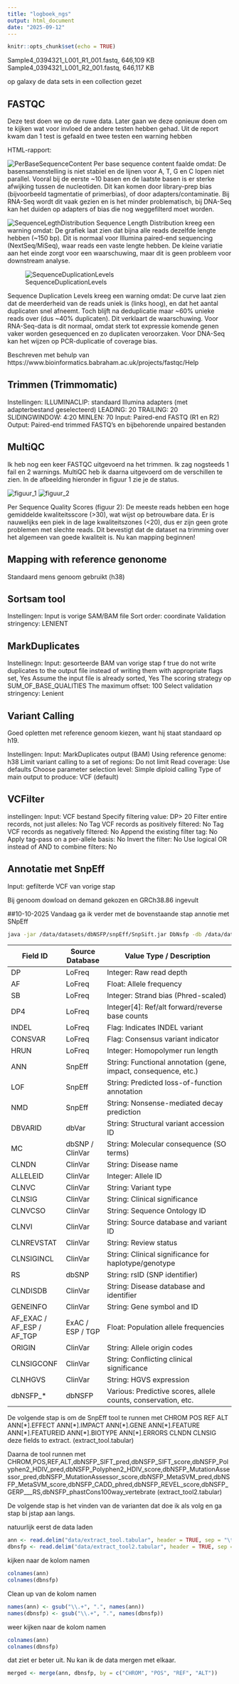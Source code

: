 ```yaml
---
title: "logboek_ngs"
output: html_document
date: "2025-09-12"
---
```


```r
knitr::opts_chunk$set(echo = TRUE)
```


Sample4_0394321_L001_R1_001.fastq, 646,109 KB
Sample4_0394321_L001_R2_001.fastq, 646,117 KB

op galaxy de data sets in een collection gezet


## FASTQC

Deze test doen we op de ruwe data. Later gaan we deze opnieuw doen om te kijken wat voor invloed de andere testen hebben gehad.
Uit de report kwam dan 1 test is gefaald en twee testen een warning hebben

HTML-rapport:

![PerBaseSequenceContent](/homes/nfbovenga/NGS_Mapping/Images/PerBaseSequenceContent.png)
Per base sequence content faalde omdat:
De basensamenstelling is niet stabiel en de lijnen voor A, T, G en C lopen niet parallel. Vooral bij de eerste ~10 basen en de laatste basen is er sterke afwijking tussen de nucleotiden. Dit kan komen door library-prep bias (bijvoorbeeld tagmentatie of primerbias), of door adapters/contaminatie. Bij RNA-Seq wordt dit vaak gezien en is het minder problematisch, bij DNA-Seq kan het duiden op adapters of bias die nog weggefilterd moet worden.


![SequenceLegthDistribution](/homes/nfbovenga/NGS_Mapping/Images/SequenceLegthDistribution.png)
Sequence Length Distribution kreeg een warning omdat:
De grafiek laat zien dat bijna alle reads dezelfde lengte hebben (~150 bp). Dit is normaal voor Illumina paired-end sequencing (NextSeq/MiSeq), waar reads een vaste lengte hebben. De kleine variatie aan het einde zorgt voor een waarschuwing, maar dit is geen probleem voor downstream analyse.


![SequenceDuplicationLevels](/homes/nfbovenga/NGS_Mapping/Images/SequenceDuplicationLevels.png)

Sequence Duplication Levels kreeg een warning omdat:
De curve laat zien dat de meerderheid van de reads uniek is (links hoog), en dat het aantal duplicaten snel afneemt. Toch blijft na deduplicatie maar ~60% unieke reads over (dus ~40% duplicaten). Dit verklaart de waarschuwing. Voor RNA-Seq-data is dit normaal, omdat sterk tot expressie komende genen vaker worden gesequenced en zo duplicaten veroorzaken. Voor DNA-Seq kan het wijzen op PCR-duplicatie of coverage bias.

Beschreven met behulp van https://www.bioinformatics.babraham.ac.uk/projects/fastqc/Help


## Trimmen (Trimmomatic)

Instellingen:
ILLUMINACLIP: standaard Illumina adapters (met adapterbestand geselecteerd)
LEADING: 20
TRAILING: 20
SLIDINGWINDOW: 4:20
MINLEN: 70
Input: Paired-end FASTQ (R1 en R2)
Output: Paired-end trimmed FASTQ’s en bijbehorende unpaired bestanden


## MultiQC

Ik heb nog een keer FASTQC uitgevoerd na het trimmen. Ik zag nogsteeds 1 fail en 2 warnings. MultiQC heb ik daarna uitgevoerd om de verschillen te zien. In de afbeelding hieronder in figuur 1 zie je de status.

![figuur_1](/homes/nfbovenga/NGS_Mapping/Images/MultiQC1.png)
![figuur_2](/homes/nfbovenga/NGS_Mapping/Images/PerSequenceQualityScores.png)

Per Sequence Quality Scores (figuur 2):
De meeste reads hebben een hoge gemiddelde kwaliteitsscore (>30), wat wijst op betrouwbare data. Er is nauwelijks een piek in de lage kwaliteitszones (<20), dus er zijn geen grote problemen met slechte reads. Dit bevestigt dat de dataset na trimming over het algemeen van goede kwaliteit is.
Nu kan mapping beginnen!


## Mapping with reference genonome

Standaard mens genoom gebruikt (h38)


## Sortsam tool

Instellingen:
Input is vorige SAM/BAM file
Sort order: coordinate
Validation stringency: LENIENT


## MarkDuplicates

Instellinegn:
Input: gesorteerde BAM van vorige stap
f true do not write duplicates to the output file instead of writing them with appropriate flags set, Yes
Assume the input file is already sorted, Yes
The scoring strategy op SUM_OF_BASE_QUALITIES
The maximum offset: 100
Select validation stringency: Lenient


## Variant Calling

Goed opletten met reference genoom kiezen, want hij staat standaard op h19.

Instellingen:
Input: MarkDuplicates output (BAM)
Using reference genome: h38
Limit variant calling to a set of regions: Do not limit
Read coverage: Use defaults 
Choose parameter selection level: Simple diploid calling
Type of main output to produce: VCF (default)

## VCFilter

instellingen:
Input: VCF bestand
Specify filtering value: DP> 20
Filter entire records, not just alleles: No
Tag VCF records as positively filtered: No
Tag VCF records as negatively filtered: No
Append the existing filter tag: No
Apply tag-pass on a per-allele basis: No
Invert the filter: No
Use logical OR instead of AND to combine filters: No


## Annotatie met SnpEff

Input: gefilterde VCF van vorige stap 

Bij genoom dowload on demand gekozen en GRCh38.86 ingevult 

##10-10-2025
Vandaag ga ik verder met de bovenstaande stap annotie met SNpEff

```bash
java -jar /data/datasets/dbNSFP/snpEff/SnpSift.jar DbNsfp -db /data/datasets/dbNSFP/snpEff/data/dbNSFP4.3c.txt.gz ~/Desktop/variant_step2.vcf > ~/Desktop/variants_step3.vcf
```

| Field ID                  | Source Database     | Value Type / Description                                      |
|---------------------------|---------------------|---------------------------------------------------------------|
| DP                        | LoFreq              | Integer: Raw read depth                                       |
| AF                        | LoFreq              | Float: Allele frequency                                       |
| SB                        | LoFreq              | Integer: Strand bias (Phred-scaled)                           |
| DP4                       | LoFreq              | Integer[4]: Ref/alt forward/reverse base counts               |
| INDEL                     | LoFreq              | Flag: Indicates INDEL variant                                 |
| CONSVAR                   | LoFreq              | Flag: Consensus variant indicator                             |
| HRUN                      | LoFreq              | Integer: Homopolymer run length                               |
| ANN                       | SnpEff              | String: Functional annotation (gene, impact, consequence, etc.) |
| LOF                       | SnpEff              | String: Predicted loss-of-function annotation                 |
| NMD                       | SnpEff              | String: Nonsense-mediated decay prediction                    |
| DBVARID                   | dbVar               | String: Structural variant accession ID                       |
| MC                        | dbSNP / ClinVar     | String: Molecular consequence (SO terms)                      |
| CLNDN                     | ClinVar             | String: Disease name                                          |
| ALLELEID                  | ClinVar             | Integer: Allele ID                                            |
| CLNVC                     | ClinVar             | String: Variant type                                          |
| CLNSIG                    | ClinVar             | String: Clinical significance                                 |
| CLNVCSO                   | ClinVar             | String: Sequence Ontology ID                                  |
| CLNVI                     | ClinVar             | String: Source database and variant ID                        |
| CLNREVSTAT               | ClinVar             | String: Review status                                         |
| CLNSIGINCL                | ClinVar             | String: Clinical significance for haplotype/genotype          |
| RS                        | dbSNP               | String: rsID (SNP identifier)                                 |
| CLNDISDB                  | ClinVar             | String: Disease database and identifier                       |
| GENEINFO                  | ClinVar             | String: Gene symbol and ID                                    |
| AF_EXAC / AF_ESP / AF_TGP | ExAC / ESP / TGP    | Float: Population allele frequencies                          |
| ORIGIN                    | ClinVar             | String: Allele origin codes                                   |
| CLNSIGCONF                | ClinVar             | String: Conflicting clinical significance                     |
| CLNHGVS                   | ClinVar             | String: HGVS expression                                       |
| dbNSFP_*                  | dbNSFP              | Various: Predictive scores, allele counts, conservation, etc. |


De volgende stap is om de SnpEff tool te runnen met CHROM POS REF ALT ANN[*].EFFECT ANN[*].IMPACT ANN[*].GENE ANN[*].FEATURE ANN[*].FEATUREID ANN[*].BIOTYPE ANN[*].ERRORS CLNDN CLNSIG deze fields to extract. (extract_tool.tabular)

Daarna de tool runnen met CHROM,POS,REF,ALT,dbNSFP_SIFT_pred,dbNSFP_SIFT_score,dbNSFP_Polyphen2_HDIV_pred,dbNSFP_Polyphen2_HDIV_score,dbNSFP_MutationAssessor_pred,dbNSFP_MutationAssessor_score,dbNSFP_MetaSVM_pred,dbNSFP_MetaSVM_score,dbNSFP_CADD_phred,dbNSFP_REVEL_score,dbNSFP_GERP___RS,dbNSFP_phastCons100way_vertebrate (extract_tool2.tabular)

De volgende stap is het vinden van de varianten dat doe ik als volg en ga stap bi jstap aan langs. 

natuurlijk eerst de data laden
```r
ann <- read.delim("data/extract_tool.tabular", header = TRUE, sep = "\t")
dbnsfp <- read.delim("data/extract_tool2.tabular", header = TRUE, sep = "\t")

```

kijken naar de kolom namen
```r
colnames(ann)
colnames(dbnsfp)
```

Clean up van de kolom namen
```r
names(ann) <- gsub("\\.+", ".", names(ann))
names(dbnsfp) <- gsub("\\.+", ".", names(dbnsfp))
```

weer kijken naar de kolom namen
```r
colnames(ann)
colnames(dbnsfp)
```


dat ziet er beter uit. Nu kan ik de data mergen met elkaar. 
```r
merged <- merge(ann, dbnsfp, by = c("CHROM", "POS", "REF", "ALT"))
```

```r

```

